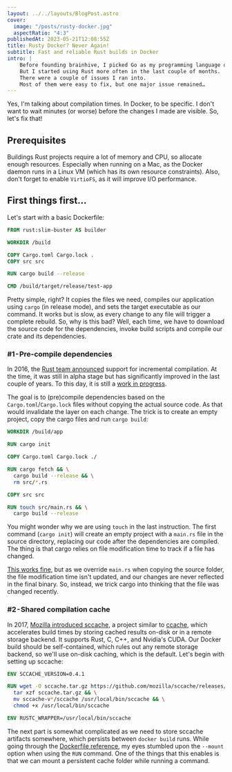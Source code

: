 ```yaml
---
layout: ../../layouts/BlogPost.astro
cover:
  image: "/posts/rusty-docker.jpg"
  aspectRatio: "4:3"
publishedAt: 2023-05-21T12:08:55Z
title: Rusty Docker? Never Again!
subtitle: Fast and reliable Rust builds in Docker
intro: |
    Before founding brainhive, I picked Go as my programming language of choice (for most backend projects).
    But I started using Rust more often in the last couple of months.
    There were a couple of issues I ran into.
    Most of them were easy to fix, but one major issue remained…
---
```


Yes, I'm talking about compilation times. In Docker, to be specific. I don't want to wait minutes (or worse) before the changes I made are visible. So, let's fix that!

## Prerequisites

Buildings Rust projects require a lot of memory and CPU, so allocate enough resources. Especially when running on a Mac, as the Docker daemon runs in a Linux VM (which has its own resource constraints). Also, don't forget to enable `VirtioFS`, as it will improve I/O performance.

## First things first…

Let's start with a basic Dockerfile:

```dockerfile
FROM rust:slim-buster AS builder

WORKDIR /build

COPY Cargo.toml Cargo.lock .
COPY src src

RUN cargo build --release

CMD /build/target/release/test-app
```

Pretty simple, right? It copies the files we need, compiles our application using `cargo` (in release mode), and sets the target executable as our command. It works but is slow, as every change to any file will trigger a complete rebuild. So, why is this bad? Well, each time, we have to download the source code for the dependencies, invoke build scripts and compile our crate and its dependencies.

### #1 - Pre-compile dependencies

In 2016, the [Rust team announced](https://blog.rust-lang.org/2016/09/08/incremental.html) support for incremental compilation. At the time, it was still in alpha stage but has significantly improved in the last couple of years. To this day, it is still a [work in progress](https://blog.rust-lang.org/inside-rust/2022/02/22/compiler-team-ambitions-2022.html#incremental-compilation-aspirations).

The goal is to (pre)compile dependencies based on the `Cargo.toml`/`Cargo.lock` files without copying the actual source code. As that would invalidate the layer on each change. The trick is to create an empty project, copy the cargo files and run `cargo build`:

```dockerfile
WORKDIR /build/app

RUN cargo init

COPY Cargo.toml Cargo.lock ./

RUN cargo fetch && \
  cargo build --release && \
  rm src/*.rs

COPY src src

RUN touch src/main.rs && \
  cargo build --release
```

You might wonder why we are using `touch` in the last instruction. The first command (`cargo init`) will create an empty project with a `main.rs` file in the source directory, replacing our code after the dependencies are compiled. The thing is that cargo relies on file modification time to track if a file has changed.

[This works fine](https://github.com/rust-lang/cargo/issues/2426), but as we override `main.rs` when copying the source folder, the file modification time isn't updated, and our changes are never reflected in the final binary. So, instead, we trick cargo into thinking that the file was changed recently.

### #2 - Shared compilation cache

In 2017, [Mozilla introduced sccache](https://users.rust-lang.org/t/sccache-for-caching-rust-compilation/10960), a project similar to [ccache](https://ccache.dev/), which accelerates build times by storing cached results on-disk or in a remote storage backend. It supports Rust, C, C++, and Nvidia's CUDA. Our Docker build should be self-contained, which rules out any remote storage backend, so we'll use on-disk caching, which is the default. Let's begin with setting up sccache:

```dockerfile
ENV SCCACHE_VERSION=0.4.1

RUN wget -O sccache.tar.gz https://github.com/mozilla/sccache/releases/download/v${SCCACHE_VERSION}/sccache-v${SCCACHE_VERSION}-x86_64-unknown-linux-musl.tar.gz && \
  tar xzf sccache.tar.gz && \
  mv sccache-v*/sccache /usr/local/bin/sccache && \
  chmod +x /usr/local/bin/sccache

ENV RUSTC_WRAPPER=/usr/local/bin/sccache
```

The next part is somewhat complicated as we need to store sccache artifacts somewhere, which persists between `docker build` runs. While going through the [Dockerfile reference](https://docs.docker.com/engine/reference/builder/#run---mounttypecache), my eyes stumbled upon the `--mount` option when using the `RUN` command. One of the things that this enables is that we can mount a persistent cache folder while running a command.
